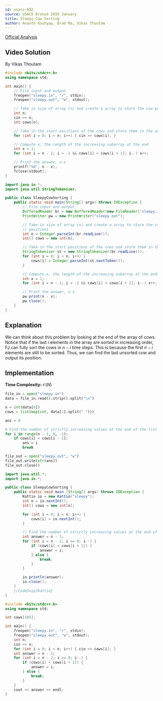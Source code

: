 ```yaml
---
id: usaco-892
source: USACO Bronze 2019 January
title: Sleepy Cow Sorting
author: Ananth Kashyap, Brad Ma, Vikas Thoutam
---
```


[Official Analysis](http://www.usaco.org/current/data/sol_sleepy_bronze_jan19.html)

## Video Solution
By Vikas Thoutam

<Youtube id="9sh0XJryLAg" />

<Spoiler title="Video Solution Code">

<LanguageSection>
<CPPSection>

```cpp
#include <bits/stdc++.h>
using namespace std;

int main() {
	// File input and output
	freopen("sleepy.in", "r", stdin);
	freopen("sleepy.out", "w", stdout);

	// Take in size of array (n) and create a array to store the cow positions
	int n;
	cin >> n;
	int cows[n];

	// Take in the start positions of the cows and store them in the array
	for (int i = 0; i < n; i++) { cin >> cows[i]; }

	// Compute x, the length of the increasing subarray at the end
	int x = 1;
	for (int i = n - 2; i > -1 && cows[i] < cows[i + 1]; i--) x++;

	// Print the answer, n-x
	printf("%d", n - x);
	fclose(stdout);
}
```

</CPPSection>

<JavaSection>

```java
import java.io.*;
import java.util.StringTokenizer;

public class SleepyCowSorting {
	public static void main(String[] args) throws IOException {
		// File input and output
		BufferedReader br = new BufferedReader(new FileReader("sleepy.in"));
		PrintWriter pw = new PrintWriter("sleepy.out");

		// Take in size of array (n) and create a array to store the cow
		// positions
		int n = Integer.parseInt(br.readLine());
		int[] cows = new int[n];

		// Take in the start positions of the cows and store them in the array
		StringTokenizer st = new StringTokenizer(br.readLine());
		for (int i = 0; i < n; i++) {
			cows[i] = Integer.parseInt(st.nextToken());
		}

		// Compute x, the length of the increasing subarray at the end
		int x = 1;
		for (int i = n - 2; i > -1 && cows[i] < cows[i + 1]; i--) x++;

		// Print the answer, n-x
		pw.print(n - x);
		pw.close();
	}
}
```
</JavaSection>

</LanguageSection>
</Spoiler>

## Explanation

We can think about this problem by looking at the end of the array of cows. Notice that if the last $i$ elements in the array are sorted in increasing order, FJ can fully sort the cows in $n-i$ time steps. This is because the first $n-i$ elements are still to be sorted. Thus, we can find the last unsorted cow and output its position.

## Implementation

**Time Complexity:** $\mathcal{O}(N)$

<LanguageSection>

<PySection>

```python
file_in = open("sleepy.in")
data = file_in.read().strip().split("\n")

n = int(data[0])
cows = list(map(int, data[1].split(" ")))

ans = 0

# Find the number of strictly increasing values at the end of the list
for i in range(n - 1, 0, -1):
	if cows[i] < cows[i - 1]:
		ans = i
		break

file_out = open("sleepy.out", "w")
file_out.write(str(ans))
file_out.close()
```

</PySection>

<JavaSection>

```java
import java.util.*;
import java.io.*;

public class SleepyCowSorting {
	public static void main (String[] args) throws IOException {
		Kattio io = new Kattio("sleepy");
		int n = io.nextInt();
		int[] cows = new int[n];

		for (int i = 0; i < n; i++) {
			cows[i] = io.nextInt();
		}

		// Find the number of strictly increasing values at the end of the list
		int answer = n - 1;
		for (int i = n - 2; i >= 0; i--) {
			if (cows[i] < cows[i + 1]) {
				answer = i;
			} else {
				break;
			}
		}

		io.println(answer);
		io.close();
	}
	//CodeSnip{Kattio}
}
```

</JavaSection>

<CPPSection>

```cpp
#include <bits/stdc++.h>
using namespace std;

int cows[105];

int main() {
	freopen("sleepy.in", "r", stdin);
	freopen("sleepy.out", "w", stdout);
	int n;
	cin >> n;
	for (int i = 0; i < n; i++) { cin >> cows[i]; }
	int answer = n - 1;
	for (int i = n - 2; i >= 0; i--) {
		if (cows[i] < cows[i + 1]) {
			answer = i;
		} else {
			break;
		}
	}
	cout << answer << endl;
}
```

</CPPSection>

</LanguageSection>
